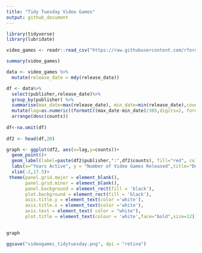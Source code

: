 ---
title: "Tidy Tuesday Video Games"
output: github_document
---

```{r Load Packages}
library(tidyverse)
library(lubridate)
```

```{r Download and summarise data}

video_games <- readr::read_csv("https://raw.githubusercontent.com/rfordatascience/tidytuesday/master/data/2019/2019-07-30/video_games.csv")

summary(video_games)

data <- video_games %>%
  mutate(release_date = mdy(release_date))
```


```{r Calculate longest running publishers}

df <- data%>%
  select(publisher,release_date)%>%
  group_by(publisher) %>%
  summarise(max_date=max(release_date), min_date=min(release_date),counts=as.numeric(n()))%>%
  mutate(lag=as.numeric((formatC((max_date-min_date)/365,digits=2, format="f"))))%>% 
  arrange(desc(counts))
  
df<-na.omit(df) 
  
df2 <- head(df,20) 

```

```{r Scatter Diagram looking at years active}
graph <- ggplot(df2, aes(x=lag,y=counts))+
  geom_point()+
  geom_label(label=paste(df2$publisher,":",df2$counts), fill="red", color='white', check_overlap = TRUE, size=2,alpha=0.25)+
  labs(x="Years Active", y = "Number of Video Games Released",title="Does Number of Years Active Affect the Number of Video Games Released?")+
  xlim(-2,17.5)+
 theme(panel.grid.major = element_blank(),
       panel.grid.minor = element_blank(),
       panel.background = element_rect(fill = 'black'),
       plot.background = element_rect(fill = 'black'),
       axis.title.y = element_text(color ='white'),
       axis.title.x = element_text(color ='white'),
       axis.text = element_text( color = "white"),
       plot.title = element_text(colour = 'white',face="bold",size=12))
  

graph

ggsave("videogames_tidytuesday.png", dpi = "retina")
```

